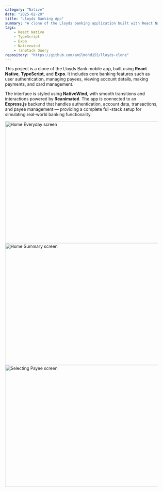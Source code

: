 ```yaml
---
category: "Native"
date: "2025-02-20"
title: "Lloyds Banking App"
summary: "A clone of the Lloyds banking application built with React Native / Expo."
tags:
    - React Native
    - TypeScript
    - Expo
    - Nativewind
    - TanStack Query
repository: "https://github.com/amilmohd155/lloyds-clone"
---
```



This project is a clone of the Lloyds Bank mobile app, built using **React Native**, **TypeScript**, and **Expo**. It includes core banking features such as user authentication, managing payees, viewing account details, making payments, and card management.

The interface is styled using **NativeWind**, with smooth transitions and interactions powered by **Reanimated**. The app is connected to an **Express.js** backend that handles authentication, account data, transactions, and payee management — providing a complete full-stack setup for simulating real-world banking functionality.


<div className='grid grid-cols-3 gap-x-2'>
    <Image src="home-everyday.webp" alt="Home Everyday screen" width="600" height="400" />
    <Image src="home-summary.webp" alt="Home Summary screen" width="600" height="400" />
    <Image src="selecting-payee.webp" alt="Selecting Payee screen" width="600" height="400" />
</div>

